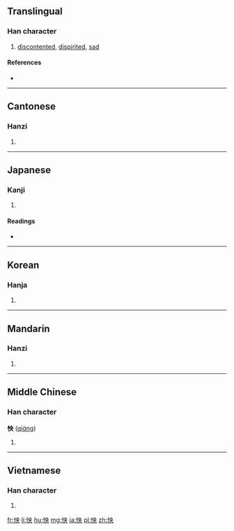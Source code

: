 ==Translingual==

===Han character===
{{Han char|rn=61|rad=心|as=05|sn=8|four=95030|canj=PLBK|ids=⿰忄央}}

# [[discontented]], [[dispirited]], [[sad]]

====References====
* {{Han ref|kx=0380.030|dkj=10434|dj=0708.040|hdz=42285.050|uh=600F|ud=24591|bh=A9C2|bd=43458}}

----

==Cantonese==

===Hanzi===
{{yue-hanzi|jyut=[[joeng2]], [[joeng3]]|y=yeung2, yeung3}}

# {{defn|lang=yue|sort=心05}}

----

==Japanese==

===Kanji===
{{ja-kanji|grade=|rs=心05}}

# {{defn|lang=ja|sort=心05}}

====Readings====
* {{ja-readings|on=[[よう]] (yō)|kun=[[うらむ]] (uramu)}}

----

==Korean==

===Hanja===
{{ko-hanja|hangeul=[[앙]]|eumhun=|rv=ang|mr=ang|y=ang}}

# {{defn|lang=ko|sort=心05}}

----

==Mandarin==

===Hanzi===
{{cmn-hanzi|pin=[[yàng]] ([[yang4]])|wg=yang<sup>4</sup>}}

# {{defn|lang=cmn|sort=心05}}

----

==Middle Chinese==

===Han character===
'''怏''' ([[qiɑ̀ng]])<!--note: the vowel ɑ̀ is an IPA symbol and is different from a-->

# {{defn|lang=ltc|sort=心05}}

----

==Vietnamese==

===Han character===
{{vi-hantu|[[ửng]], [[ương]], [[ưởng]]|rs=心05}}

# {{defn|lang=vi|sort=心05}}

[[fr:怏]]
[[li:怏]]
[[hu:怏]]
[[mg:怏]]
[[ja:怏]]
[[pl:怏]]
[[zh:怏]]